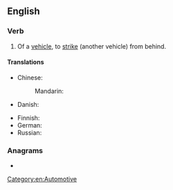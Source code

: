 {{also|rear end}}
==English==

===Verb===
{{en-verb|head=[[rear]]-[[end]]}}

# {{lb|en|transitive}} Of a [[vehicle]], to [[strike]] (another vehicle) from behind.

====Translations====
{{trans-top|of a vehicle, to strike (another vehicle) from behind}}
* Chinese:
*: Mandarin: {{t|cmn|[[追]] [[尾]]}}
* Danish: {{t-needed|da}}
{{trans-mid}}
* Finnish: {{t|fi|[[ajaa]] [[perä|perään]]}}
* German: {{t|de|[[hinten]] [[auffahren]]}}
* Russian: {{t|ru|[[въезжать]] [[в]] [[зад]]}}
{{trans-bottom}}

===Anagrams===
* {{anagrams|en|a=adeenrr|Rearden|earnder}}

[[Category:en:Automotive]]